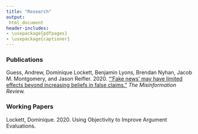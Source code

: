 ```yaml
---
title: "Research"
output:
 html_document
header-includes:
- \usepackage{pdfpages}
- \usepackage{captioner}
---
```


### Publications

Guess, Andrew, Dominique Lockett, Benjamin Lyons, Brendan Nyhan, Jacob M. Montgomery, and Jason Reifler. 2020. [“'Fake news' may have limited effects beyond increasing beliefs in false claims.”](https://misinforeview.hks.harvard.edu/article/fake-news-limited-effects-on-political-participation/) *The Misinformation Review.*

### Working Papers

Lockett, Dominique. 2020. Using Objectivity to Improve Argument Evaluations. 
